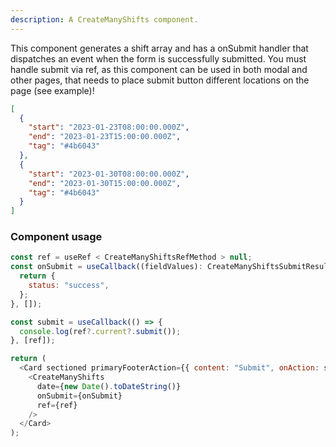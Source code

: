 ```yaml
---
description: A CreateManyShifts component.
---
```


This component generates a shift array and has a onSubmit handler that dispatches an event when the form is successfully submitted.
You must handle submit via ref, as this component can be used in both modal and other pages, that needs to place submit button different locations on the page (see example)!

```json
[
  {
    "start": "2023-01-23T08:00:00.000Z",
    "end": "2023-01-23T15:00:00.000Z",
    "tag": "#4b6043"
  },
  {
    "start": "2023-01-30T08:00:00.000Z",
    "end": "2023-01-30T15:00:00.000Z",
    "tag": "#4b6043"
  }
]
```

### Component usage

```js
const ref = useRef < CreateManyShiftsRefMethod > null;
const onSubmit = useCallback((fieldValues): CreateManyShiftsSubmitResult => {
  return {
    status: "success",
  };
}, []);

const submit = useCallback(() => {
  console.log(ref?.current?.submit());
}, [ref]);

return (
  <Card sectioned primaryFooterAction={{ content: "Submit", onAction: submit }}>
    <CreateManyShifts
      date={new Date().toDateString()}
      onSubmit={onSubmit}
      ref={ref}
    />
  </Card>
);
```
